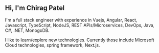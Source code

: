 ## Hi, I'm Chirag Patel

I'm a full stack engineer with experience in Vuejs, Angular, React, Javascript, TypeScript, NodeJS, REST APIs/Microservices, DevOps, Java, C#, .NET, MonogoDB.

I like to learn/explore new technologies. Currently those include Microsoft Cloud technologies, spring framework, Next.js.

